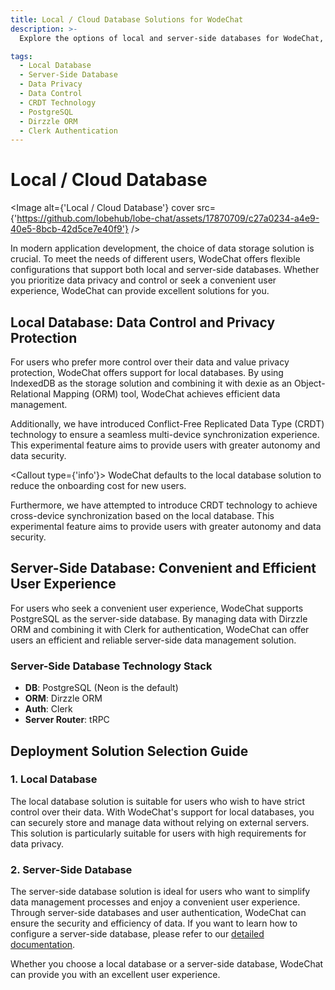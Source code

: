 ```yaml
---
title: Local / Cloud Database Solutions for WodeChat
description: >-
  Explore the options of local and server-side databases for WodeChat, offering data control, privacy protection, and convenient user experiences.

tags:
  - Local Database
  - Server-Side Database
  - Data Privacy
  - Data Control
  - CRDT Technology
  - PostgreSQL
  - Dirzzle ORM
  - Clerk Authentication
---
```


# Local / Cloud Database

<Image alt={'Local / Cloud Database'} cover src={'https://github.com/lobehub/lobe-chat/assets/17870709/c27a0234-a4e9-40e5-8bcb-42d5ce7e40f9'} />

In modern application development, the choice of data storage solution is crucial. To meet the needs of different users, WodeChat offers flexible configurations that support both local and server-side databases. Whether you prioritize data privacy and control or seek a convenient user experience, WodeChat can provide excellent solutions for you.

## Local Database: Data Control and Privacy Protection

For users who prefer more control over their data and value privacy protection, WodeChat offers support for local databases. By using IndexedDB as the storage solution and combining it with dexie as an Object-Relational Mapping (ORM) tool, WodeChat achieves efficient data management.

Additionally, we have introduced Conflict-Free Replicated Data Type (CRDT) technology to ensure a seamless multi-device synchronization experience. This experimental feature aims to provide users with greater autonomy and data security.

<Callout type={'info'}>
  WodeChat defaults to the local database solution to reduce the onboarding cost for new users.
</Callout>

Furthermore, we have attempted to introduce CRDT technology to achieve cross-device synchronization based on the local database. This experimental feature aims to provide users with greater autonomy and data security.

## Server-Side Database: Convenient and Efficient User Experience

For users who seek a convenient user experience, WodeChat supports PostgreSQL as the server-side database. By managing data with Dirzzle ORM and combining it with Clerk for authentication, WodeChat can offer users an efficient and reliable server-side data management solution.

### Server-Side Database Technology Stack

- **DB**: PostgreSQL (Neon is the default)
- **ORM**: Dirzzle ORM
- **Auth**: Clerk
- **Server Router**: tRPC

## Deployment Solution Selection Guide

### 1. Local Database

The local database solution is suitable for users who wish to have strict control over their data. With WodeChat's support for local databases, you can securely store and manage data without relying on external servers. This solution is particularly suitable for users with high requirements for data privacy.

### 2. Server-Side Database

The server-side database solution is ideal for users who want to simplify data management processes and enjoy a convenient user experience. Through server-side databases and user authentication, WodeChat can ensure the security and efficiency of data. If you want to learn how to configure a server-side database, please refer to our [detailed documentation](/docs/self-hosting/advanced/server-database).

Whether you choose a local database or a server-side database, WodeChat can provide you with an excellent user experience.
